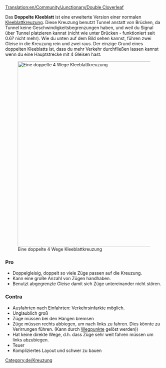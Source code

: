 [[Translation:en/Community/Junctionary/Double Cloverleaf]]

{{de/Kreuzungsmenü}}
Das '''Doppelte Kleeblatt''' ist eine erweiterte Version einer normalen [[de/Community/Junctionary/Kleeblatt|Kleeblattkreuzung]].
Diese Kreuzung benutzt Tunnel anstatt von Brücken, da Tunnel keine Geschwindigkeitsbegrenzungen haben, und weil du Signal über Tunnel platzieren kannst (nicht wie unter Brücken - funktioniert seit 0.6? nicht mehr).
Wie du unten auf dem Bild sehen kannst, führen zwei Gleise in die Kreuzung rein und zwei raus. Der einzige Grund eines doppelten Kleeblatts ist, dass du mehr Verkehr durchfließen lassen kannst wenn du eine Hauptstrecke mit 4 Gleisen hast.

[[File:en/double cloverleaf.png|none|thumb|590px|Eine doppelte 4 Wege Kleeblattkreuzung]]

===Pro===
* Doppelgleisig, doppelt so viele Züge passen auf die Kreuzung.
* Kann eine große Anzahl von Zügen handhaben.
* Benutzt abgegrenzte Gleise damit sich Züge untereinander nicht stören.

===Contra===
* Ausfahrten nach Einfahrten: Verkehrsinfarkte möglich.
* Unglaublich groß
* Züge müssen bei den Hängen bremsen
* Züge müssen rechts abbiegen, um nach links zu fahren. Dies könnte zu Verirrungen führen. (Kann durch [[de/Wegpunkt|Wegpunkte]] gelöst werden))
* Hat keine direkte Wege, d.h. dass Züge sehr weit fahren müssen um links abzubiegen.
* Teuer
* Kompliziertes Layout und schwer zu bauen

[[Category:de/Kreuzung]]